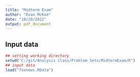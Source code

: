 ```yaml
---
title: "Midterm Exam"
author: "Evan McKee"
date: "10/20/2022"
output: pdf_document
---
```





## Input data
```r
## setting working directory
setwd("C:/git/Analysis Class/Problem_Sets/MidtermExam/R")
## input data
load("foxnews.RData")
```